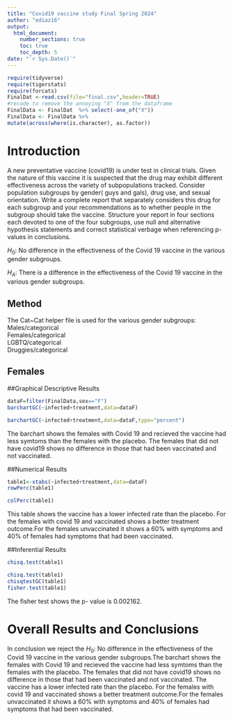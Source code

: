 ```yaml
---
title: "Covid19 vaccine study Final Spring 2024"
author: "ediaz16"
output: 
  html_document:
    number_sections: true
    toc: true
    toc_depth: 5
date: "`r Sys.Date()`" 
---
```


```r
require(tidyverse)
require(tigerstats)
require(forcats)
FinalDat <-read.csv(file="final.csv",header=TRUE)
#recode to remove the annoying "X" from the dataframe
FinalData <- FinalDat  %>% select(-one_of("X"))
FinalData <- FinalData %>%
mutate(across(where(is.character), as.factor))
```

# Introduction

A new  preventative vaccine (covid19) is under test in clinical trials. Given the nature of this vaccine it is suspected that the drug may exhibit different effectiveness across the variety of subpopulations tracked. Consider population subgroups by gender( guys and gals), drug use, and sexual orientation. Write a complete report that separately considers this drug for each subgroup and your recommendations as to whether people in the subgroup should take the vaccine. Structure your report in four sections each devoted to one of the four subgroups, use null and alternative hypothesis statements and correct statistical verbage when referencing p-values in conclusions.

$H_0$: No difference in the effectiveness of the Covid 19 vaccine in the various gender subgroups.

$H_A$: There is a difference in the effectiveness of the Covid 19 vaccine in the various gender subgroups.

## Method 
The Cat~Cat helper file is used for the various gender subgroups:  
Males/categorical  
Females/categorical  
LGBTQ/categorical  
Druggies/categorical  




## Females
##Graphical Descriptive Results

```r
dataF=filter(FinalData,sex=="F")
barchartGC(~infected+treatment,data=dataF)
```

```r
barchartGC(~infected+treatment,data=dataF,type="percent")
```


The barchart shows the females with Covid 19 and recieved the vaccine had less symtoms than the females with the placebo. The females that did not have covid19 shows no difference in those that had been vaccinated and not vaccinated.

##Numerical Results

```r
table1<-xtabs(~infected+treatment,data=dataF)
rowPerc(table1)
```

```r
colPerc(table1)
```


This table shows the vaccine has a lower infected rate than the placebo. For the females with covid 19 and vaccinated shows a better treatment outcome.For the females unvaccinated it shows a 60% with symptoms and 40% of females had symptoms that had been vaccinated. 


##Inferential Results

```r
chisq.test(table1)
```

```r
chisq.test(table1)
chisqtestGC(table1)
fisher.test(table1)
```

The fisher test shows the p- value is 0.002162. 

# Overall Results and Conclusions

In conclusion we reject the $H_0$: No difference in the effectiveness of the Covid 19 vaccine in the various gender subgroups.The barchart shows the females with Covid 19 and recieved the vaccine had less symtoms than the females with the placebo. The females that did not have covid19 shows no difference in those that had been vaccinated and not vaccinated. The vaccine has a lower infected rate than the placebo. For the females with covid 19 and vaccinated shows a better treatment outcome.For the females unvaccinated it shows a 60% with symptoms and 40% of females had symptoms that had been vaccinated. 